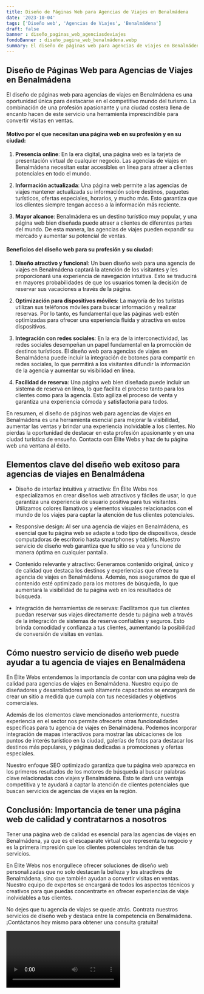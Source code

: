 ```yaml
---
title: Diseño de Páginas Web para Agencias de Viajes en Benalmádena
date: '2023-10-04'
tags: ['Diseño web', 'Agencias de Viajes', 'Benalmádena']
draft: false
banner : diseño_paginas_web_agenciasdeviajes
fondoBanner : diseño_pagina_web_benalmádena.webp
summary: El diseño de páginas web para agencias de viajes en Benalmádena es una oportunidad única para destacarse en el competitivo mundo del turismo. La combinación de una profesión apasionante y una ciudad costera llena de encanto hacen de este servicio una herramienta imprescindible para convertir visitas en ventas.
---
```


## Diseño de Páginas Web para Agencias de Viajes en Benalmádena

El diseño de páginas web para agencias de viajes en Benalmádena es una oportunidad única para destacarse en el competitivo mundo del turismo. La combinación de una profesión apasionante y una ciudad costera llena de encanto hacen de este servicio una herramienta imprescindible para convertir visitas en ventas.

#### Motivo por el que necesitan una página web en su profesión y en su ciudad:

1. **Presencia online**: En la era digital, una página web es la tarjeta de presentación virtual de cualquier negocio. Las agencias de viajes en Benalmádena necesitan estar accesibles en línea para atraer a clientes potenciales en todo el mundo.

2. **Información actualizada**: Una página web permite a las agencias de viajes mantener actualizada su información sobre destinos, paquetes turísticos, ofertas especiales, horarios, y mucho más. Esto garantiza que los clientes siempre tengan acceso a la información más reciente.

3. **Mayor alcance**: Benalmádena es un destino turístico muy popular, y una página web bien diseñada puede atraer a clientes de diferentes partes del mundo. De esta manera, las agencias de viajes pueden expandir su mercado y aumentar su potencial de ventas.

#### Beneficios del diseño web para su profesión y su ciudad:

1. **Diseño atractivo y funcional**: Un buen diseño web para una agencia de viajes en Benalmádena captará la atención de los visitantes y les proporcionará una experiencia de navegación intuitiva. Esto se traducirá en mayores probabilidades de que los usuarios tomen la decisión de reservar sus vacaciones a través de la página.

2. **Optimización para dispositivos móviles**: La mayoría de los turistas utilizan sus teléfonos móviles para buscar información y realizar reservas. Por lo tanto, es fundamental que las páginas web estén optimizadas para ofrecer una experiencia fluida y atractiva en estos dispositivos.

3. **Integración con redes sociales**: En la era de la interconectividad, las redes sociales desempeñan un papel fundamental en la promoción de destinos turísticos. El diseño web para agencias de viajes en Benalmádena puede incluir la integración de botones para compartir en redes sociales, lo que permitirá a los visitantes difundir la información de la agencia y aumentar su visibilidad en línea.

4. **Facilidad de reserva**: Una página web bien diseñada puede incluir un sistema de reserva en línea, lo que facilita el proceso tanto para los clientes como para la agencia. Esto agiliza el proceso de venta y garantiza una experiencia cómoda y satisfactoria para todos.

En resumen, el diseño de páginas web para agencias de viajes en Benalmádena es una herramienta esencial para mejorar la visibilidad, aumentar las ventas y brindar una experiencia inolvidable a los clientes. No pierdas la oportunidad de destacar en esta profesión apasionante y en una ciudad turística de ensueño. Contacta con Élite Webs y haz de tu página web una ventana al éxito.

<GifSeo />

<Cta />

## Elementos clave del diseño web exitoso para agencias de viajes en Benalmádena

- Diseño de interfaz intuitiva y atractiva: En Élite Webs nos especializamos en crear diseños web atractivos y fáciles de usar, lo que garantiza una experiencia de usuario positiva para tus visitantes. Utilizamos colores llamativos y elementos visuales relacionados con el mundo de los viajes para captar la atención de tus clientes potenciales.

- Responsive design: Al ser una agencia de viajes en Benalmádena, es esencial que tu página web se adapte a todo tipo de dispositivos, desde computadoras de escritorio hasta smartphones y tablets. Nuestro servicio de diseño web garantiza que tu sitio se vea y funcione de manera óptima en cualquier pantalla.

- Contenido relevante y atractivo: Generamos contenido original, único y de calidad que destaca los destinos y experiencias que ofrece tu agencia de viajes en Benalmádena. Además, nos aseguramos de que el contenido esté optimizado para los motores de búsqueda, lo que aumentará la visibilidad de tu página web en los resultados de búsqueda.

- Integración de herramientas de reservas: Facilitamos que tus clientes puedan reservar sus viajes directamente desde tu página web a través de la integración de sistemas de reserva confiables y seguros. Esto brinda comodidad y confianza a tus clientes, aumentando la posibilidad de conversión de visitas en ventas.

## Cómo nuestro servicio de diseño web puede ayudar a tu agencia de viajes en Benalmádena

En Élite Webs entendemos la importancia de contar con una página web de calidad para agencias de viajes en Benalmádena. Nuestro equipo de diseñadores y desarrolladores web altamente capacitados se encargará de crear un sitio a medida que cumpla con tus necesidades y objetivos comerciales.

Además de los elementos clave mencionados anteriormente, nuestra experiencia en el sector nos permite ofrecerte otras funcionalidades específicas para tu agencia de viajes en Benalmádena. Podemos incorporar integración de mapas interactivos para mostrar las ubicaciones de los puntos de interés turístico en la ciudad, galerías de fotos para destacar los destinos más populares, y páginas dedicadas a promociones y ofertas especiales.

Nuestro enfoque SEO optimizado garantiza que tu página web aparezca en los primeros resultados de los motores de búsqueda al buscar palabras clave relacionadas con viajes y Benalmádena. Esto te dará una ventaja competitiva y te ayudará a captar la atención de clientes potenciales que buscan servicios de agencias de viajes en la región.

## Conclusión: Importancia de tener una página web de calidad y contratarnos a nosotros

Tener una página web de calidad es esencial para las agencias de viajes en Benalmádena, ya que es el escaparate virtual que representa tu negocio y es la primera impresión que los clientes potenciales tendrán de tus servicios.

En Élite Webs nos enorgullece ofrecer soluciones de diseño web personalizadas que no solo destacan la belleza y los atractivos de Benalmádena, sino que también ayudan a convertir visitas en ventas. Nuestro equipo de expertos se encargará de todos los aspectos técnicos y creativos para que puedas concentrarte en ofrecer experiencias de viaje inolvidables a tus clientes.

No dejes que tu agencia de viajes se quede atrás. Contrata nuestros servicios de diseño web y destaca entre la competencia en Benalmádena. ¡Contáctanos hoy mismo para obtener una consulta gratuita!

<Video />

<CtaBot job='Agencias de Viajes' city='Benalmádena'/>

<Gmaps query='Benalmádena+españa+maps' />